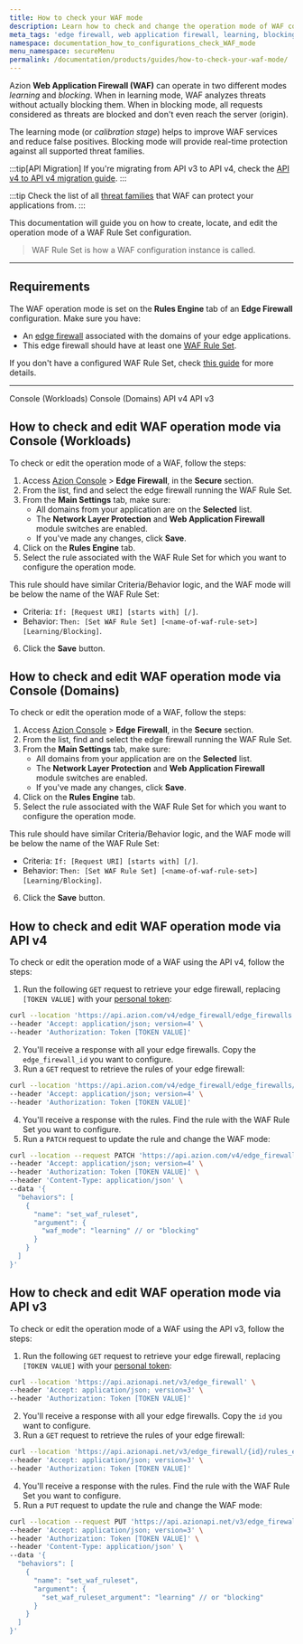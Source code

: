 ```yaml
---
title: How to check your WAF mode
description: Learn how to check and change the operation mode of WAF configurations.
meta_tags: 'edge firewall, web application firewall, learning, blocking, operation modes'
namespace: documentation_how_to_configurations_check_WAF_mode
menu_namespace: secureMenu
permalink: /documentation/products/guides/how-to-check-your-waf-mode/
---
```



Azion **Web Application Firewall (WAF)** can operate in two different modes *learning* and *blocking*. When in learning mode, WAF analyzes threats without actually blocking them. When in blocking mode, all requests considered as threats are blocked and don't even reach the server (origin).

The learning mode (or *calibration stage*) helps to improve WAF services and reduce false positives. Blocking mode will provide real-time protection against all supported threat families.

<Apiv4Rollout />

:::tip[API Migration]
If you're migrating from API v3 to API v4, check the [API v4 to API v4 migration guide](/en/documentation/devtools/api-v4/migrate/).
:::

:::tip
Check the list of all [threat families](/en/documentation/products/secure/edge-firewall/web-application-firewall/) that WAF can protect your applications from.
:::

This documentation will guide you on how to create, locate, and edit the operation mode of a WAF Rule Set configuration.

> WAF Rule Set is how a WAF configuration instance is called.

---

## Requirements

The WAF operation mode is set on the **Rules Engine** tab of an **Edge Firewall** configuration. Make sure you have:

- An [edge firewall](/en/documentation/products/guides/secure/edge-firewall-configure-main-settings/) associated with the domains of your edge applications.
- This edge firewall should have at least one [WAF Rule Set](/en/documentation/products/secure/edge-firewall/web-application-firewall/rules-set/). 

If you don't have a configured WAF Rule Set, check [this guide](/en/documentation/products/guides/secure/create-waf-rule-set/) for more details.

---

<Tabs client:visible>
    <Fragment slot="tab.console-workloads">Console (Workloads)</Fragment>
    <Fragment slot="tab.console-domains">Console (Domains)</Fragment>
    <Fragment slot="tab.apiv4">API v4</Fragment>
    <Fragment slot="tab.apiv3">API v3</Fragment>

<Fragment slot="panel.console-workloads">

## How to check and edit WAF operation mode via Console (Workloads)

To check or edit the operation mode of a WAF, follow the steps:

1. Access [Azion Console](/en/documentation/products/guides/how-to-access-azion-console/) > **Edge Firewall**, in the **Secure** section.
2. From the list, find and select the edge firewall running the WAF Rule Set.
3. From the **Main Settings** tab, make sure:
   - All domains from your application are on the **Selected** list.
   - The **Network Layer Protection** and **Web Application Firewall** module switches are enabled.
   - If you've made any changes, click **Save**.
4. Click on the **Rules Engine** tab.
5. Select the rule associated with the WAF Rule Set for which you want to configure the operation mode.

This rule should have similar Criteria/Behavior logic, and the WAF mode will be below the name of the WAF Rule Set:

- Criteria: `If: [Request URI] [starts with] [/]`. <br />
- Behavior: `Then: [Set WAF Rule Set] [<name-of-waf-rule-set>] [Learning/Blocking]`.

6. Click the **Save** button.

</Fragment>

<Fragment slot="panel.console-domains">

## How to check and edit WAF operation mode via Console (Domains)

To check or edit the operation mode of a WAF, follow the steps:

1. Access [Azion Console](/en/documentation/products/guides/how-to-access-azion-console/) > **Edge Firewall**, in the **Secure** section.
2. From the list, find and select the edge firewall running the WAF Rule Set.
3. From the **Main Settings** tab, make sure:
   - All domains from your application are on the **Selected** list.
   - The **Network Layer Protection** and **Web Application Firewall** module switches are enabled.
   - If you've made any changes, click **Save**.
4. Click on the **Rules Engine** tab.
5. Select the rule associated with the WAF Rule Set for which you want to configure the operation mode.

This rule should have similar Criteria/Behavior logic, and the WAF mode will be below the name of the WAF Rule Set:

- Criteria: `If: [Request URI] [starts with] [/]`. <br />
- Behavior: `Then: [Set WAF Rule Set] [<name-of-waf-rule-set>] [Learning/Blocking]`.

6. Click the **Save** button.

</Fragment>

<Fragment slot="panel.apiv4">

## How to check and edit WAF operation mode via API v4

To check or edit the operation mode of a WAF using the API v4, follow the steps:

1. Run the following `GET` request to retrieve your edge firewall, replacing `[TOKEN VALUE]` with your [personal token](/en/documentation/products/guides/personal-tokens/):

```bash
curl --location 'https://api.azion.com/v4/edge_firewall/edge_firewalls' \
--header 'Accept: application/json; version=4' \
--header 'Authorization: Token [TOKEN VALUE]'
```

2. You'll receive a response with all your edge firewalls. Copy the `edge_firewall_id` you want to configure.
3. Run a `GET` request to retrieve the rules of your edge firewall:

```bash
curl --location 'https://api.azion.com/v4/edge_firewall/edge_firewalls/{edge_firewall_id}/rules_engine' \
--header 'Accept: application/json; version=4' \
--header 'Authorization: Token [TOKEN VALUE]'
```

4. You'll receive a response with the rules. Find the rule with the WAF Rule Set you want to configure.
5. Run a `PATCH` request to update the rule and change the WAF mode:

```bash
curl --location --request PATCH 'https://api.azion.com/v4/edge_firewall/edge_firewalls/{edge_firewall_id}/rules_engine/{rule_id}' \
--header 'Accept: application/json; version=4' \
--header 'Authorization: Token [TOKEN VALUE]' \
--header 'Content-Type: application/json' \
--data '{
  "behaviors": [
    {
      "name": "set_waf_ruleset",
      "argument": {
        "waf_mode": "learning" // or "blocking"
      }
    }
  ]
}'
```

</Fragment>

<Fragment slot="panel.apiv3">

## How to check and edit WAF operation mode via API v3

To check or edit the operation mode of a WAF using the API v3, follow the steps:

1. Run the following `GET` request to retrieve your edge firewall, replacing `[TOKEN VALUE]` with your [personal token](/en/documentation/products/guides/personal-tokens/):

```bash
curl --location 'https://api.azionapi.net/v3/edge_firewall' \
--header 'Accept: application/json; version=3' \
--header 'Authorization: Token [TOKEN VALUE]'
```

2. You'll receive a response with all your edge firewalls. Copy the `id` you want to configure.
3. Run a `GET` request to retrieve the rules of your edge firewall:

```bash
curl --location 'https://api.azionapi.net/v3/edge_firewall/{id}/rules_engine' \
--header 'Accept: application/json; version=3' \
--header 'Authorization: Token [TOKEN VALUE]'
```

4. You'll receive a response with the rules. Find the rule with the WAF Rule Set you want to configure.
5. Run a `PUT` request to update the rule and change the WAF mode:

```bash
curl --location --request PUT 'https://api.azionapi.net/v3/edge_firewall/{id}/rules_engine/{rule_id}' \
--header 'Accept: application/json; version=3' \
--header 'Authorization: Token [TOKEN VALUE]' \
--header 'Content-Type: application/json' \
--data '{
  "behaviors": [
    {
      "name": "set_waf_ruleset",
      "argument": {
        "set_waf_ruleset_argument": "learning" // or "blocking"
      }
    }
  ]
}'
```

</Fragment>

</Tabs>
